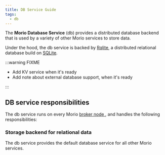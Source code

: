 ```yaml
---
title: DB Service Guide
tags:
  - db
---
```


The **Morio Database Service** (db) provides a distributed database backend
that is used by a variety of other Morio services to store data.

Under the hood, the db service is backed by [Rqlite](https://rqlite.io/), a
distributed relational database build on [SQLite](https://www.sqlite.org/).

:::warning FIXME

  - Add KV service when it's ready
  - Add note about external database support, when it's ready

:::

## DB service responsibilities

The db service runs on every Morio [broker node
](/docs/reference/terminology/broker-node/), and handles the following
responsibilities:

### Storage backend for relational data

The db service provides the default database service for all other Morio
services.
